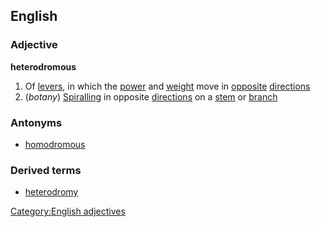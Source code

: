 ==English==
===Adjective===
'''heterodromous'''
# Of [[lever]]s, in which the [[power]] and [[weight]] move in [[opposite]] [[direction]]s
#(''botany'') [[Spiralling]] in opposite [[direction]]s on a [[stem]] or [[branch]]
===Antonyms===
*[[homodromous]]
===Derived terms===
*[[heterodromy]]
[[Category:English adjectives]]